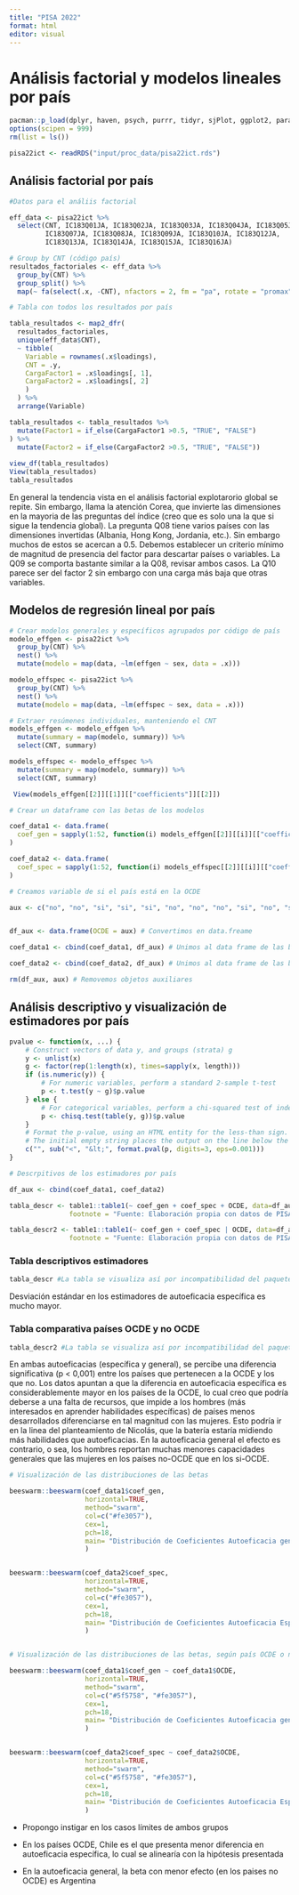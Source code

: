 ```yaml
---
title: "PISA 2022"
format: html
editor: visual
---
```


# Análisis factorial y modelos lineales por país

```r
pacman::p_load(dplyr, haven, psych, purrr, tidyr, sjPlot, ggplot2, parameters, table1, beeswarm, openxlsx)
options(scipen = 999) 
rm(list = ls()) 
```

```r
pisa22ict <- readRDS("input/proc_data/pisa22ict.rds")
```

## Análisis factorial por país

```r

#Datos para el análiis factorial

eff_data <- pisa22ict %>%
  select(CNT, IC183Q01JA, IC183Q02JA, IC183Q03JA, IC183Q04JA, IC183Q05JA, 
         IC183Q07JA, IC183Q08JA, IC183Q09JA, IC183Q10JA, IC183Q12JA, 
         IC183Q13JA, IC183Q14JA, IC183Q15JA, IC183Q16JA)

# Group by CNT (código país)
resultados_factoriales <- eff_data %>%
  group_by(CNT) %>%
  group_split() %>%
  map(~ fa(select(.x, -CNT), nfactors = 2, fm = "pa", rotate = "promax"))

# Tabla con todos los resultados por país

tabla_resultados <- map2_dfr(
  resultados_factoriales,
  unique(eff_data$CNT),
  ~ tibble(
    Variable = rownames(.x$loadings),
    CNT = .y,
    CargaFactor1 = .x$loadings[, 1],
    CargaFactor2 = .x$loadings[, 2]
    )
  ) %>%
  arrange(Variable)

tabla_resultados <- tabla_resultados %>% 
  mutate(Factor1 = if_else(CargaFactor1 >0.5, "TRUE", "FALSE")
) %>% 
  mutate(Factor2 = if_else(CargaFactor2 >0.5, "TRUE", "FALSE"))
  
view_df(tabla_resultados)
View(tabla_resultados)
tabla_resultados

```

En general la tendencia vista en el análisis factorial explotarorio global se repite. Sin embargo, llama la atención Corea, que invierte las dimensiones en la mayoria de las preguntas del índice (creo que es solo una la que si sigue la tendencia global). La pregunta Q08 tiene varios países con las dimensiones invertidas (Albania, Hong Kong, Jordania, etc.). Sin embargo muchos de estos se acercan a 0.5. Debemos establecer un criterio mínimo de magnitud de presencia del factor para descartar países o variables. La Q09 se comporta bastante similar a la Q08, revisar ambos casos. La Q10 parece ser del factor 2 sin embargo con una carga más baja que otras variables.

## Modelos de regresión lineal por país

```r
  
# Crear modelos generales y específicos agrupados por código de país
modelo_effgen <- pisa22ict %>%
  group_by(CNT) %>%
  nest() %>%
  mutate(modelo = map(data, ~lm(effgen ~ sex, data = .x)))

modelo_effspec <- pisa22ict %>%
  group_by(CNT) %>%
  nest() %>%
  mutate(modelo = map(data, ~lm(effspec ~ sex, data = .x)))

# Extraer resúmenes individuales, manteniendo el CNT
models_effgen <- modelo_effgen %>%
  mutate(summary = map(modelo, summary)) %>%
  select(CNT, summary)

models_effspec <- modelo_effspec %>%
  mutate(summary = map(modelo, summary)) %>%
  select(CNT, summary)

 View(models_effgen[[2]][[1]][["coefficients"]][[2]])

# Crear un dataframe con las betas de los modelos

coef_data1 <- data.frame(
  coef_gen = sapply(1:52, function(i) models_effgen[[2]][[i]][["coefficients"]][[2]]), Countrie = models_effgen [1]
)

coef_data2 <- data.frame(
  coef_spec = sapply(1:52, function(i) models_effspec[[2]][[i]][["coefficients"]][[2]]), Countrie = models_effspec [1]
)

# Creamos variable de si el país está en la OCDE

aux <- c("no", "no", "si", "si", "si", "no", "no", "no", "si", "no", "si", "no", "si", "si", "no", "si", "si", "no", "si", "si", "no", "si", "si", "si", "si", "si", "si", "no", "no", "si", "si", "si", "no", "no", "no", "no", "no", "si", "si", "no", "no", "si", "si", "si", "si", "si", "no", "si", "no", "si", "si", "no")


df_aux <- data.frame(OCDE = aux) # Convertimos en data.freame

coef_data1 <- cbind(coef_data1, df_aux) # Unimos al data frame de las betas

coef_data2 <- cbind(coef_data2, df_aux) # Unimos al data frame de las betas

rm(df_aux, aux) # Removemos objetos auxiliares


```

## Análisis descriptivo y visualización de estimadores por país

```r

pvalue <- function(x, ...) {
    # Construct vectors of data y, and groups (strata) g
    y <- unlist(x)
    g <- factor(rep(1:length(x), times=sapply(x, length)))
    if (is.numeric(y)) {
        # For numeric variables, perform a standard 2-sample t-test
        p <- t.test(y ~ g)$p.value
    } else {
        # For categorical variables, perform a chi-squared test of independence
        p <- chisq.test(table(y, g))$p.value
    }
    # Format the p-value, using an HTML entity for the less-than sign.
    # The initial empty string places the output on the line below the variable label.
    c("", sub("<", "&lt;", format.pval(p, digits=3, eps=0.001)))
}

# Descrpitivos de los estimadores por país

df_aux <- cbind(coef_data1, coef_data2)

tabla_descr <- table1::table1(~ coef_gen + coef_spec + OCDE, data=df_aux, topclass="Rtable1-zebra", caption = "Tabla 1: Estadísticos Descriptivos Estimadores",
               footnote = "Fuente: Elaboración propia con datos de PISA.")

tabla_descr2 <- table1::table1(~ coef_gen + coef_spec | OCDE, data=df_aux, topclass="Rtable1-zebra", overall=FALSE, extra.col=list(`P-value`=pvalue), caption = "Tabla 2: Comparación OCDE y no OCDE",
               footnote = "Fuente: Elaboración propia con datos de PISA.")

```

### Tabla descriptivos estimadores

```r

tabla_descr #La tabla se visualiza así por incompatibilidad del paquete con qmd. Sin embargo cuando se renderiza en html se ve bien

```

Desviación estándar en los estimadores de autoeficacia específica es mucho mayor.

### Tabla comparativa países OCDE y no OCDE

```r

tabla_descr2 #La tabla se visualiza así por incompatibilidad del paquete con qmd. Sin embargo cuando se renderiza en html se ve bien

```

En ambas autoeficacias (específica y general), se percibe una diferencia significativa (p \< 0,001) entre los países que pertenecen a la OCDE y los que no. Los datos apuntan a que la diferencia en autoeficacia específica es considerablemente mayor en los países de la OCDE, lo cual creo que podría deberse a una falta de recursos, que impide a los hombres (más interesados en aprender habilidades específicas) de países menos desarrollados diferenciarse en tal magnitud con las mujeres. Esto podría ir en la linea del planteamiento de Nicolás, que la batería estaría midiendo más habilidades que autoeficacias. En la autoeficacia general el efecto es contrario, o sea, los hombres reportan muchas menores capacidades generales que las mujeres en los países no-OCDE que en los si-OCDE.

```r

# Visualización de las distribuciones de las betas

beeswarm::beeswarm(coef_data1$coef_gen,
                   horizontal=TRUE,
                   method="swarm",
                   col=c("#fe3057"),
                   cex=1,
                   pch=18,
                   main= "Distribución de Coeficientes Autoeficacia general",
                   )


beeswarm::beeswarm(coef_data2$coef_spec,
                   horizontal=TRUE,
                   method="swarm",
                   col=c("#fe3057"),
                   cex=1,
                   pch=18,
                   main= "Distribución de Coeficientes Autoeficacia Específica",
                   )


# Visualización de las distribuciones de las betas, según país OCDE o no

beeswarm::beeswarm(coef_data1$coef_gen ~ coef_data1$OCDE,
                   horizontal=TRUE,
                   method="swarm",
                   col=c("#5f5758", "#fe3057"),
                   cex=1,
                   pch=18,
                   main= "Distribución de Coeficientes Autoeficacia general",
                   )


beeswarm::beeswarm(coef_data2$coef_spec ~ coef_data2$OCDE,
                   horizontal=TRUE,
                   method="swarm",
                   col=c("#5f5758", "#fe3057"),
                   cex=1,
                   pch=18,
                   main= "Distribución de Coeficientes Autoeficacia Específica",
                   )

```

-   Propongo instigar en los casos límites de ambos grupos

-   En los países OCDE, Chile es el que presenta menor diferencia en autoeficacia específica, lo cual se alinearía con la hipótesis presentada

-   En la autoeficacia general, la beta con menor efecto (en los paises no OCDE) es Argentina
